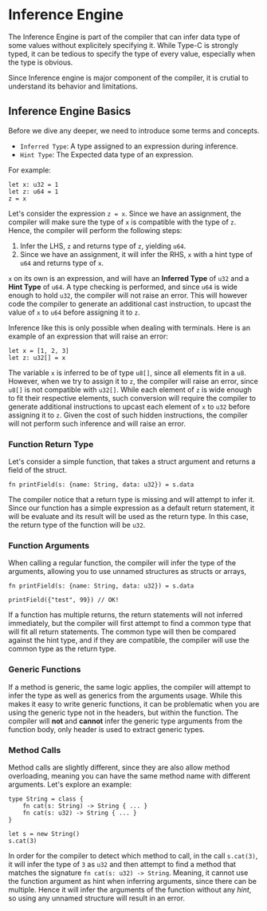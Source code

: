 Inference Engine
===

The Inference Engine is part of the compiler that can infer data type of some values without explicitely specifying it.
While Type-C is strongly typed, it can be tedious to specify the type of every value, especially when the type is obvious.

Since Inference engine is major component of the compiler, it is crutial to understand its behavior and limitations.


## Inference Engine Basics 
Before we dive any deeper, we need to introduce some terms and concepts.

- `Inferred Type`: A type assigned to an expression during inference.
- `Hint Type`: The Expected data type of an expression.

For example:
```tc
let x: u32 = 1
let z: u64 = 1
z = x
```

Let's consider the expression `z = x`. Since we have an assignment, the compiler will make sure the type of `x` is compatible with the type of `z`. Hence, the compiler will perform the following steps:
1. Infer the LHS, `z` and returns type of `z`, yielding `u64`.
2. Since we have an assignment, it will infer the RHS, `x` with a hint type of `u64` and returns type of `x`.

`x` on its own is an expression, and will have an **Inferred Type** of `u32` and a **Hint Type** of `u64`. A type checking is performed, and since `u64` is wide enough to hold `u32`, the compiler will not raise an error.
This will however code the compiler to generate an additional cast instruction, to upcast the value of `x` to `u64` before assigning it to `z`.

Inference like this is only possible when dealing with terminals. Here is an example of an expression that will raise an error:

```tc
let x = [1, 2, 3]
let z: u32[] = x
```

The variable `x` is inferred to be of type `u8[]`, since all elements fit in a `u8`. However, when we try to assign it to `z`, the compiler will raise an error, since `u8[]` is not compatible with `u32[]`.
While each element of `z` is wide enough to fit their respective elements, such conversion will require the compiler to generate additional instructions to upcast each element of `x` to `u32` before assigning it to `z`.
Given the cost of such hidden instructions, the compiler will not perform such inference and will raise an error.


### Function Return Type
Let's consider a simple function, that takes a struct argument and returns a field of the struct.

```tc
fn printField(s: {name: String, data: u32}) = s.data
```

The compiler notice that a return type is missing and will attempt to infer it. Since our function has a simple expression as a default return statement, it will be evaluate and its result will be used as the return type. In this case, the return type of the function will be `u32`.

### Function Arguments

When calling a regular function, the compiler will infer the type of the arguments, allowing you to use unnamed structures as structs or arrays,

```tc
fn printField(s: {name: String, data: u32}) = s.data

printField({"test", 99}) // OK!
```

If a function has multiple returns, the return statements will not inferred immediately, but the compiler will first attempt to find a common type that will fit all return statements.
The common type will then be compared against the hint type, and if they are compatible, the compiler will use the common type as the return type.

### Generic Functions
If a method is generic, the same logic applies, the compiler will attempt to infer the type as well as generics from the arguments usage. While this makes it easy to write generic functions, it can be problematic when you are using the generic type not in the headers, but within the function.
The compiler will **not** and **cannot** infer the generic type arguments from the function body, only header is used to extract generic types.

### Method Calls
Method calls are slightly different, since they are also allow method overloading, meaning you can have the same method name with different arguments.
Let's explore an example:

```tc
type String = class {
    fn cat(s: String) -> String { ... }
    fn cat(s: u32) -> String { ... }
}

let s = new String()
s.cat(3)
```
In order for the compiler to detect which method to call, in the call `s.cat(3)`, it will infer the type of `3` as `u32` and then attempt to find a method that matches the signature `fn cat(s: u32) -> String`. 
Meaning, it cannot use the function argument as hint when inferring arguments, since there can be multiple. Hence it will infer the arguments of the function without any *hint*, so using any unnamed structure will result in an error.

